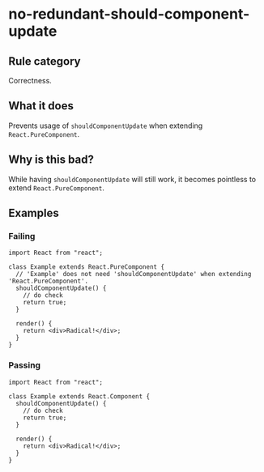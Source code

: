 # no-redundant-should-component-update

## Rule category

Correctness.

## What it does

Prevents usage of `shouldComponentUpdate` when extending `React.PureComponent`.

## Why is this bad?

While having `shouldComponentUpdate` will still work, it becomes pointless to extend `React.PureComponent`.

## Examples

### Failing

```tsx
import React from "react";

class Example extends React.PureComponent {
  // 'Example' does not need 'shouldComponentUpdate' when extending 'React.PureComponent'.
  shouldComponentUpdate() {
    // do check
    return true;
  }

  render() {
    return <div>Radical!</div>;
  }
}
```

### Passing

```tsx
import React from "react";

class Example extends React.Component {
  shouldComponentUpdate() {
    // do check
    return true;
  }

  render() {
    return <div>Radical!</div>;
  }
}
```
